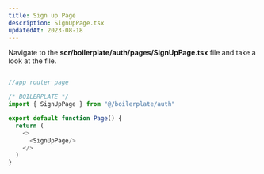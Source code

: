```yaml
---
title: Sign up Page
description: SignUpPage.tsx
updatedAt: 2023-08-18
---
```


Navigate to the **scr/boilerplate/auth/pages/SignUpPage.tsx** file and take a look at the file.

``` js

//app router page

/* BOILERPLATE */
import { SignUpPage } from "@/boilerplate/auth"

export default function Page() {
  return (
    <>
      <SignUpPage/>
    </>
  )
}

```
